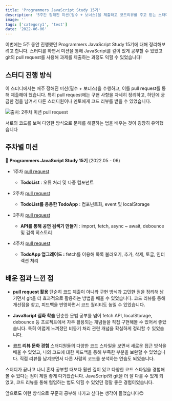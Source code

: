 ```yaml
---
title: 'Programmers JavaScript Study 15기'
description: '5주간 정해진 미션(필수 + 보너스)을 제출하고 코드리뷰를 주고 받는 스터디'
image: ''
tags: ['category1', 'test']
date: '2022-06-06'
---
```


이번에는 5주 동안 진행했던 Programmers JavaScript Study 15기에 대해 정리해보려고 합니다. 
스터디를 하면서 미션을 통해 JavaScript를 깊이 있게 공부할 수 있었고 git의 pull request를 사용해 과제를 제출하는 과정도 익힐 수 있었습니다!

## 스터디 진행 방식

이 스터디에서는 매주 정해진 미션(필수 + 보너스)을 수행하고, 이를 pull request를 통해 제출해야 했습니다.
특히 pull request에는 구현 사항을 자세히 정리하고, 하단에 궁금한 점을 남겨서 다른 스터디원이나 멘토에게 코드 리뷰를 받을 수 있었습니다.

![출처: 2주차 미션 pull request ](/images/posts/Retrospect/Programmers_JavaScript/1.png)

서로의 코드를 보며 다양한 방식으로 문제를 해결하는 법을 배우는 것이 굉장히 유익했습니다

## 주차별 미션
📃 **Programmers JavaScript Study 15기** (2022.05 - 06)

- 1주차 [pull request](https://github.com/learn-programmers/prgrms-fejs/pull/833)
  - **TodoList** : 오류 처리 및 다중 컴포넌트

- 2주차 [pull request](https://github.com/learn-programmers/prgrms-fejs/pull/852)
  - **TodoList를 응용한 TodoApp** : 컴포넌트화, event 및 localStorage

- 3주차 [pull request](https://github.com/learn-programmers/prgrms-fejs/pull/879)
  - **API를 통해 공연 검색기 만들기** : import, fetch, async ~ await, debounce 및 검색 히스토리

- 4주차 [pull request](https://github.com/learn-programmers/prgrms-fejs/pull/893)
  - **TodoApp 업그레이드 :** fetch를 이용해 목록 불러오기, 추가, 삭제, 토글, 인터렉션 처리

## 배운 점과 느낀 점

- **pull request 활용**
단순히 코드 제출이 아니라 구현 방식과 고민한 점을 정리해 남기면서 git을 더 효과적으로 활용하는 방법을 배울 수 있었습니다. 코드 리뷰를 통해 개선점을 찾고, 피드백을 반영하면서 코드 퀄리티도 높일 수 있었습니다.
-  **JavaScript 심화 학습**
단순한 문법 공부를 넘어 fetch API, localStorage, debounce 등 프로젝트에서 자주 활용되는 개념들을 직접 구현해볼 수 있어서 좋았습니다. 특히 어렵게 느껴졌던 비동기 처리 관련 개념을 확실하게 정리할 수 있었습니다.

- **코드 리뷰 문화 경험**
스터디원들의 다양한 코드 스타일을 보면서 새로운 접근 방식을 배울 수 있었고, 나의 코드에 대한 피드백을 통해 부족한 부분을 보완할 수 있었습니다. 직접 리뷰를 남겨보면서 다른 사람의 코드를 분석하는 연습도 되었습니다.





스터디가 끝나고 나니 혼자 공부할 때보다 훨씬 깊이 있고 다양한 코드 스타일을 경험해볼 수 있다는 점이 제일 좋게 다가왔습니다. JavaScript와 git을 더 잘 다룰 수 있게 되었고, 코드 리뷰를 통해 협업하는 법도 익힐 수 있었던 정말 좋은 경험이었습니다.

앞으로도 이런 방식으로 꾸준히 공부해 나가고 싶다는 생각이 들었습니다😊